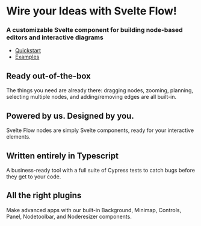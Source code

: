 # Wire your Ideas with Svelte Flow!

### A customizable Svelte component for building node-based editors and interactive diagrams

- [Quickstart](/svelte-flow/docs)
- [Examples](/svelte-flow/examples)

## Ready out-of-the-box

The things you need are already there: dragging nodes, zooming, planning, selecting multiple nodes, and adding/removing edges are all built-in.

## Powered by us. Designed by you.

Svelte Flow nodes are simply Svelte components, ready for your interactive elements.

## Written entirely in Typescript

A business-ready tool with a full suite of Cypress tests to catch bugs before they get to your code.

## All the right plugins

Make advanced apps with our built-in Background, Minimap, Controls, Panel, Nodetoolbar, and Noderesizer components.
